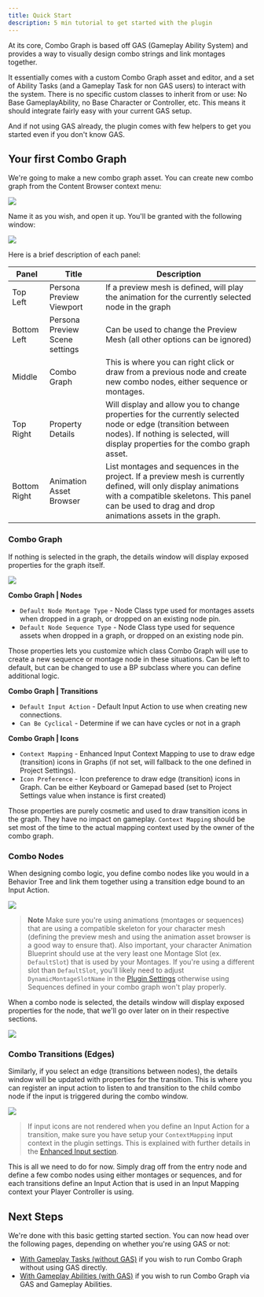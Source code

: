 ```yaml
---
title: Quick Start
description: 5 min tutorial to get started with the plugin
---
```


At its core, Combo Graph is based off GAS (Gameplay Ability System) and provides a way to visually design combo strings and link montages together.

It essentially comes with a custom Combo Graph asset and editor, and a set of Ability Tasks (and a Gameplay Task for non GAS users) to interact with the system. There is no specific custom classes to inherit from or use: No Base GameplayAbility, no Base Character or Controller, etc. This means it should integrate fairly easy with your current GAS setup.

And if not using GAS already, the plugin comes with few helpers to get you started even if you don't know GAS.

## Your first Combo Graph

We're going to make a new combo graph asset. You can create new combo graph from the Content Browser context menu:

![](context-menu.png)

Name it as you wish, and open it up. You'll be granted with the following window:

![](new_combo_graph_window.png)

Here is a brief description of each panel:

| Panel         | Title                                 | Description  |
| -----         | ------------------------------------- | ------------ |
| Top Left      | Persona Preview Viewport              | If a preview mesh is defined, will play the animation for the currently selected node in the graph |
| Bottom Left   | Persona Preview Scene settings        | Can be used to change the Preview Mesh (all other options can be ignored) |
| Middle        | Combo Graph                           | This is where you can right click or draw from a previous node and create new combo nodes, either sequence or montages. |
| Top Right     | Property Details                      | Will display and allow you to change properties for the currently selected node or edge (transition between nodes). If nothing is selected, will display properties for the combo graph asset. |
| Bottom Right  | Animation Asset Browser               | List montages and sequences in the project. If a preview mesh is currently defined, will only display animations with a compatible skeletons. This panel can be used to drag and drop animations assets in the graph. |

### Combo Graph

If nothing is selected in the graph, the details window will display exposed properties for the graph itself.

![](graph_properties.png)

**Combo Graph | Nodes**

- `Default Node Montage Type` - Node Class type used for montages assets when dropped in a graph, or dropped on an existing node pin.
- `Default Node Sequence Type` - Node Class type used for sequence assets when dropped in a graph, or dropped on an existing node pin.

Those properties lets you customize which class Combo Graph will use to create a new sequence or montage node in these situations. Can be left to default, but can be changed to use a BP subclass where you can define additional logic.

**Combo Graph | Transitions**

- `Default Input Action` - Default Input Action to use when creating new connections.
- `Can Be Cyclical` - Determine if we can have cycles or not in a graph

**Combo Graph | Icons**

- `Context Mapping` - Enhanced Input Context Mapping to use to draw edge (transition) icons in Graphs (if not set, will fallback to the one defined in Project Settings).
- `Icon Preference` - Icon preference to draw edge (transition) icons in Graph. Can be either Keyboard or Gamepad based (set to Project Settings value when instance is first created)

Those properties are purely cosmetic and used to draw transition icons in the graph. They have no impact on gameplay. `Context Mapping` should be set most of the time to the actual mapping context used by the owner of the combo graph.

### Combo Nodes

When designing combo logic, you define combo nodes like you would in a Behavior Tree and link them together using a transition edge bound to an Input Action.

[![](combo_sample.gif)](combo_sample.gif)

> **Note** Make sure you're using animations (montages or sequences) that are using a compatible skeleton for your character mesh (defining the preview mesh and using the animation asset browser is a good way to ensure that). Also important, your character Animation Blueprint should use at the very least one Montage Slot (ex. `DefaultSlot`) that is used by your Montages. If you're using a different slot than `DefaultSlot`, you'll likely need to adjust `DynamicMontageSlotName` in the [Plugin Settings](/project-setup) otherwise using Sequences defined in your combo graph won't play properly.

When a combo node is selected, the details window will display exposed properties for the node, that we'll go over later on in their respective sections.

![](node_properties.png)

### Combo Transitions (Edges)

Similarly, if you select an edge (transitions between nodes), the details window will be updated with properties for the transition. This is where you can register an input action to listen to and transition to the child combo node if the input is triggered during the combo window.

![](edge_properties.png)

> If input icons are not rendered when you define an Input Action for a transition, make sure you have setup your `ContextMapping` input context in the plugin settings. This is explained with further details in the [Enhanced Input section](/project-setup/enhanced-input/).

This is all we need to do for now. Simply drag off from the entry node and define a few combo nodes using either montages or sequences, and for each transitions define an Input Action that is used in an Input Mapping context your Player Controller is using.

## Next Steps

We're done with this basic getting started section. You can now head over the following pages, depending on whether you're using GAS or not:

- [With Gameplay Tasks (without GAS)](/usage/with-gameplay-tasks) if you wish to run Combo Graph without using GAS directly.
- [With Gameplay Abilities (with GAS)](/usage/with-gameplay-abilities) if you wish to run Combo Graph via GAS and Gameplay Abilities.

<!-- - [Auto Setup and Anim Notifiers](/usage/auto-setup/) which will cover how Anim Notify States are used and how you can use the Auto Setup system to automatically define some without having to edit each and every animation asset.
- [Gameplay Effects (Cost and Containers)](/gameplay-effects) to learn more how you can apply damages or other gameplay effects when a hit is registered. We'll also explain how you can define a cost GameplayEffect for each combo nodes.
- [Gameplay Cues (SFX / VFX Hit Impacts)](/gameplay-cues) to learn more how you can apply sound and visual effects via gameplay cues for hit impacts.
- [Enhanced Input](/project-setup/enhanced-input) contains a detailed explanation of how you can use and setup Enhanced Input, how it's used by Combo Graphs and how transition icons are determined and drawn between each nodes. 
- [Handling Collision](/guides/collision) describes how you can integrate with external collision systems (or your own) and communicate back hit informations to Combo Graphs with the use of Gameplay Events (related to both Gameplay Effects and Cues Container for Combo Nodes).
- [Usage with AI](/guides/ai) is a high level overview of how you can use Combo Graphs with AI agents. -->